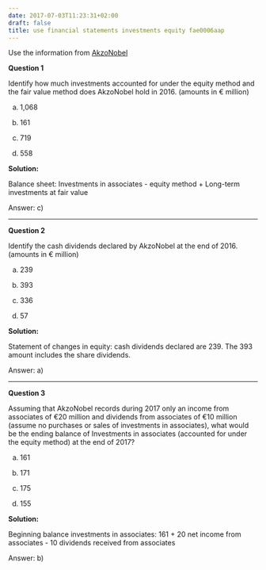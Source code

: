 ```yaml
---
date: 2017-07-03T11:23:31+02:00
draft: false
title: use financial statements investments equity fae0006aap
---
```



Use the information from [AkzoNobel](https://drive.google.com/file/d/0B5iOWuUx99FWOURsWDhPMjFzQms/view?usp=sharing)

**Question 1**

Identify how much investments accounted for under the equity method and the fair value method does AkzoNobel hold in 2016. (amounts in &euro; million)

a) 1,068

b) 161

c) 719

d) 558


**Solution:**

Balance sheet: Investments in associates - equity method + Long-term investments at fair value 

Answer: c)

***

**Question 2**

Identify the cash dividends declared by AkzoNobel at the end of 2016. (amounts in &euro; million)

a) 239

b) 393

c) 336

d) 57

**Solution:**

Statement of changes in equity: cash dividends declared are 239. The 393 amount includes the share dividends.

Answer: a)

***

**Question 3**

Assuming that AkzoNobel records during 2017 only an income from associates of &euro;20 million and dividends from associates of &euro;10 million (assume no purchases or sales of investments in associates), what would be the ending balance of Investments in associates (accounted for under the equity method) at the end of 2017?

a) 161

b) 171

c) 175

d) 155

**Solution:**

Beginning balance investments in associates: 161 + 20 net income from associates - 10 dividends received from associates 

Answer: b)

